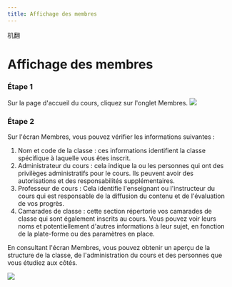 ```yaml
--- 
title: Affichage des membres
---
```


机翻
# Affichage des membres

 ### Étape 1 
 Sur la page d'accueil du cours, cliquez sur l'onglet Membres.
![](/img/ulearning/student/member01.png)

 ### Étape 2 
 Sur l'écran Membres, vous pouvez vérifier les informations suivantes : 
 1. Nom et code de la classe : ces informations identifient la classe spécifique à laquelle vous êtes inscrit. 
 2. Administrateur du cours : cela indique la ou les personnes qui ont des privilèges administratifs pour le cours. Ils peuvent avoir des autorisations et des responsabilités supplémentaires. 
 3. Professeur de cours : Cela identifie l'enseignant ou l'instructeur du cours qui est responsable de la diffusion du contenu et de l'évaluation de vos progrès. 
 4. Camarades de classe : cette section répertorie vos camarades de classe qui sont également inscrits au cours. Vous pouvez voir leurs noms et potentiellement d'autres informations à leur sujet, en fonction de la plate-forme ou des paramètres en place. 
 
 En consultant l'écran Membres, vous pouvez obtenir un aperçu de la structure de la classe, de l'administration du cours et des personnes que vous étudiez aux côtés.

![](/img/ulearning/student/member02.png)

